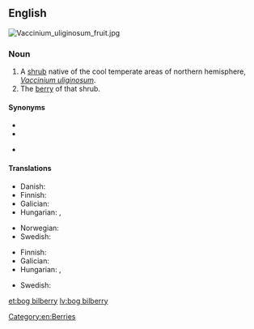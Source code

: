 ==English==
[[File:Vaccinium_uliginosum_fruit.jpg|thumb|right]]
{{wikipedia|Vaccinium uliginosum}}
{{wikispecies|Vaccinium uliginosum}}

===Noun===
{{en-noun|bog bilberries}}

# A [[shrub]] native of the cool temperate areas of northern hemisphere, ''[[Vaccinium uliginosum]]''.
# The [[berry]] of that shrub.

====Synonyms====
* {{l|en|bog blueberry}}
* {{l|en|northern bilberry}}
* {{l|en|western blueberry}} {{qualifier|US}}

====Translations====
{{trans-top|shrub}}
* Danish: {{t|da|mose-bølle}}
* Finnish: {{t+|fi|juolukka}}
* Galician: {{t+|gl|arandeira negra|f}}
* Hungarian: {{t|hu|hamvas áfonya}}, {{t|hu|mocsári áfonya}}
{{trans-mid}}
* Norwegian: {{t|no|blokkebær|n}}
* Swedish: {{t+|sv|odon|n}}
{{trans-bottom}}

{{trans-top|berry}}
* Finnish: {{t+|fi|juolukka}}
* Galician: {{t+|gl|arando negro|m}}
* Hungarian: {{t|hu|hamvas áfonya}}, {{t|hu|mocsári áfonya}}
{{trans-mid}}
* Swedish: {{t+|sv|odon|n}}
{{trans-bottom}}

[[Category:en:Berries]]

[[et:bog bilberry]]
[[lv:bog bilberry]]